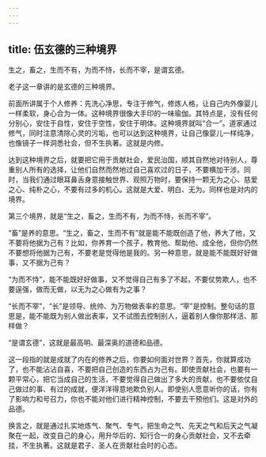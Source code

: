 ```yaml
---
---
---
```

title: 伍玄德的三种境界
---




生之，畜之，生而不有，为而不恃，长而不宰，是谓玄德。

老子这一章讲的是玄德的三种境界。

前面所讲属于个人修养：先洗心净思，专注于修气，修炼人格，让自己内外像婴儿一样柔软，身心合为一体。这种境界很像大手印的一味瑜伽。其特点是，没有任何分别心，安住于自性，安住于空性，安住于明体。这种境界就叫“合一”。道家通过修气，同时注意清除心灵的污垢，也可以达到这种境界，让自己像婴儿一样纯净，也像镜子一样洞悉社会，但不生执著。这就是内修。

达到这种境界之后，就要把它用于贡献社会，爱民治国，顺其自然地对待别人，尊重别人所有的选择，让他们自然而然地过自己喜欢过的日子，不要横加干涉。同时，当我们通过眼耳鼻舌身意接触世界、观照万物时，要保持一颗无为之心、慈爱之心、纯朴之心，不要有过多的机心。这就是大爱、明白、无为。同样也是对内的境界。

第三个境界，就是“生之，畜之，生而不有，为而不恃，长而不宰”。

“畜”是养的意思。“生之，畜之，生而不有”就是能不能既创造了他，养大了他，又不要将他据为己有？比如，你养育一个孩子，教育他、帮助他、成全他，但你仍然不要想将他据为己有，不要老是觉得他是我的。另一种意思，就是能不能既好好做事，又不据为己有？

“为而不恃”，能不能既好好做事，又不觉得自己有多了不起，不要仗势欺人，也不要逞强，做而无做，以无为之心做有为之事？

“长而不宰”，“长”是领导、统帅、为万物做表率的意思。“宰”是控制。整句话的意思是，能不能既为别人做出表率，又不试图去控制别人，逼着别人像你那样活、那样做？

“是谓玄德”，这就是最高明、最深奥的道德和品德。

这一段指的就是成就了内在的修养之后，你要如何面对世界？首先，你就算成功了，也不能沾沾自喜，不要把自己创造的东西占为己有。即使贡献社会，也要有一颗平常心，把它当成自己的生活，不要觉得自己做出了多大的贡献，也不要依仗自己做过的事、有过的成就，便洋洋得意地欺负别人。即使别人愿意听你的话，你有了影响力和号召力，你也不能对他们进行精神控制，不要去干预他们。这是对外的品德。

换言之，就是通过扎实地炼气、聚气、专气，把生命之气、先天之气和后天之气凝聚在一起，改变自己的身心，用升华后的、知行合一的身心贡献社会，又不去牵挂，不生执著。这就是君子、圣人在贡献社会时的心态。